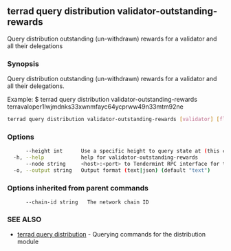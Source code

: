 ## terrad query distribution validator-outstanding-rewards

Query distribution outstanding (un-withdrawn) rewards for a validator and all their delegations

### Synopsis

Query distribution outstanding (un-withdrawn) rewards for a validator and all their delegations.

Example:
$ terrad query distribution validator-outstanding-rewards terravaloper1lwjmdnks33xwnmfayc64ycprww49n33mtm92ne

```sh Terrad
terrad query distribution validator-outstanding-rewards [validator] [flags]
```

### Options

```sh Terrad
      --height int      Use a specific height to query state at (this can error if the node is pruning state)
  -h, --help            help for validator-outstanding-rewards
      --node string     <host>:<port> to Tendermint RPC interface for this chain (default "tcp://localhost:26657")
  -o, --output string   Output format (text|json) (default "text")
```

### Options inherited from parent commands

```
      --chain-id string   The network chain ID
```

### SEE ALSO

* [terrad query distribution](terrad_query_distribution.md)	 - Querying commands for the distribution module


